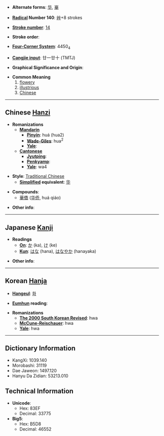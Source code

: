 * '''Alternate forms''': [[华]], [[崋]]

* '''[[Wiktionary:Chinese radical index| Radical]] Number 140''': [[Wiktionary:Chinese radical index 艸|艸]]+8 strokes

* '''[[Wiktionary:Chinese total strokes index|Stroke number]]''': [[Wiktionary:Chinese total strokes index 14|14]]

* '''Stroke order''': 

* '''[[Wiktionary:Chinese four corner index|Four-Corner System]]''': 4450<sub>4</sub>

* '''[[Wiktionary:Chinese Cangjie index|Cangjie input]]''': 廿一廿十 (TMTJ)

* '''Graphical Significance and Origin''': 

* '''Common Meaning'''
*#[[flowery]]
*# [[illustrious]]
*# [[Chinese]]

----

== Chinese [[Hanzi]] ==

* '''Romanizations'''
** '''[[Mandarin]]'''
*** '''[[Pinyin]]''': huá (hua2)
*** '''[[Wade-Giles]]''': hua<sup>2</sup>
*** '''[[Yale]]''': 
** '''[[Cantonese]]'''
*** '''[[Jyutping]]''':
*** '''[[Penkyamp]]''': 
*** '''[[Yale]]''': wa4

* '''Style''': [[Traditional Chinese]] 
** '''[[Simplified Chinese|Simplified]] equivalent''': [[华]]

* '''Compounds''':
** [[華僑]] ([[华侨]], huá qiáo)

* '''Other info''': 

----

== Japanese [[Kanji]] ==

* '''Readings'''
** '''[[On]]''': [[か]] (ka), [[け]] (ke)
** '''[[Kun]]''': [[はな]] (hana), [[はなやか]] (hanayaka)

* '''Other info''':  

----

== Korean [[Hanja]] ==

* '''[[Hangeul]]''': [[화]]

* '''[[Eumhun]] reading''': 

* '''Romanizations'''
** '''[[The 2000 South Korean Revised Romanization|The 2000 South Korean Revised]]''': hwa
** '''[[McCune-Reischauer]]''': hwa
** '''[[Yale]]''': hwa

----

== Dictionary Information ==

* KangXi: 1039.140
* Morobashi: 31119
* Dae Jaweon: 1497.120
* Hanyu Da Zidian: 53213.010

== Technical Information ==

* '''Unicode''':
** Hex: 83EF
** Decimal: 33775
* '''Big5''':
** Hex: B5D8
** Decimal: 46552
